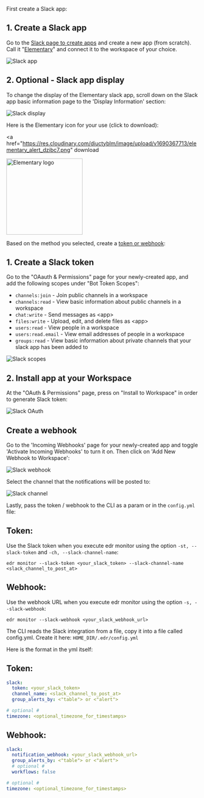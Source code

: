 First create a Slack app:

<Accordion title="Create a Slack App">

## 1. Create a Slack app

Go to the [Slack page to create apps](https://api.slack.com/apps?new_app=1) and create a new app (from scratch).
Call it "[Elementary](#slack-app-display)" and connect it to the workspace of your choice.

<img
  src="https://res.cloudinary.com/mintlify/image/upload/v1659304879/elementary/slack-app_zpn7jc.png"
  alt="Slack app"
/>

## 2. Optional - Slack app display

To change the display of the Elementary slack app, scroll down on the Slack app basic information page to the 'Display Information' section:

<img
  src="https://res.cloudinary.com/diuctyblm/image/upload/v1690367739/slack_app_customize_movkxg.png"
  alt="Slack display"
/>

Here is the Elementary icon for your use (click to download):

<a
  href="https://res.cloudinary.com/diuctyblm/image/upload/v1690367713/elementary_alert_dzibc7.png"
  download
>
  <img
    src="https://res.cloudinary.com/diuctyblm/image/upload/v1690367713/elementary_alert_dzibc7.png"
    alt="Elementary logo"
    width="200"
  />
</a>

</Accordion>

Based on the method you selected, create a [token or webhook](/integrations/slack#token-vs-webhook):

<Accordion title="Create Slack Token">

## 1. Create a Slack token

Go to the "OAauth & Permissions" page for your newly-created app, and add the following scopes under "Bot Token Scopes":

- `channels:join` - Join public channels in a workspace
- `channels:read` - View basic information about public channels in a workspace
- `chat:write` - Send messages as \<app\>
- `files:write` - Upload, edit, and delete files as \<app\>
- `users:read` - View people in a workspace
- `users:read.email` - View email addresses of people in a workspace
- `groups:read` - View basic information about private channels that your slack app has been added to

<img
  src="https://res.cloudinary.com/diuctyblm/image/upload/v1695889115/slack-app-permissions-new_bysiso.png"
  alt="Slack scopes" 
/>

## 2. Install app at your Workspace

At the "OAuth & Permissions" page, press on "Install to Workspace" in order to generate Slack token:

<img
  src="https://res.cloudinary.com/mintlify/image/upload/v1659304881/elementary/slack-oauth_g6p5jj.png"
  alt="Slack OAuth"
/>

</Accordion>

<Accordion title="Create Slack Webhook">

## Create a webhook

Go to the 'Incoming Webhooks' page for your newly-created app and toggle 'Activate Incoming Webhooks' to turn it on. Then click on 'Add New Webhook to Workspace':

<img
  src="https://res.cloudinary.com/mintlify/image/upload/v1659304882/elementary/slack-webhook_gwjkte.png"
  alt="Slack webhook"
/>

Select the channel that the notifications will be posted to:

<img
  src="https://res.cloudinary.com/mintlify/image/upload/v1659304879/elementary/slack-channel_snyrwb.png"
  alt="Slack channel"
/>

</Accordion>

Lastly, pass the token / webhook to the CLI as a param or in the `config.yml` file:

<Accordion title="Slack config as CLI params">

## Token:

Use the Slack token when you execute edr monitor using the option `-st, --slack-token` and `-ch, --slack-channel-name`:

```shell
edr monitor --slack-token <your_slack_token> --slack-channel-name <slack_channel_to_post_at>
```

## Webhook:

Use the webhook URL when you execute edr monitor using the option `-s, --slack-webhook`:

```shell
edr monitor --slack-webhook <your_slack_webhook_url>
```

</Accordion>

<Accordion title="Slack config as in config.yml">

The CLI reads the Slack integration from a file, copy it into a file called config.yml.
Create it here: `HOME_DIR/.edr/config.yml`

Here is the format in the yml itself:

## Token:

```yml config.yml
slack:
  token: <your_slack_token>
  channel_name: <slack_channel_to_post_at>
  group_alerts_by: <"table"> or <"alert">

# optional #
timezone: <optional_timezone_for_timestamps>
```

## Webhook:

```yml config.yml
slack:
  notification_webhook: <your_slack_webhook_url>
  group_alerts_by: <"table"> or <"alert">
  # optional #
  workflows: false

# optional #
timezone: <optional_timezone_for_timestamps>
```

</Accordion>
